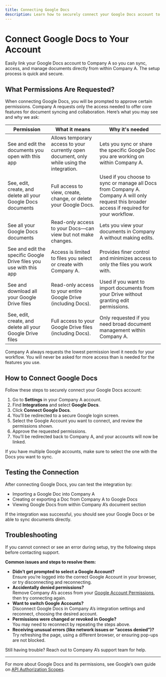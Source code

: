 ```yaml
---
title: Connecting Google Docs
description: Learn how to securely connect your Google Docs account to your Company A account, what permissions you will be asked for, and how to troubleshoot common issues.
---
```


# Connect Google Docs to Your Account

Easily link your Google Docs account to Company A so you can sync, access, and manage documents directly from within Company A. The setup process is quick and secure.

## What Permissions Are Requested?

When connecting Google Docs, you will be prompted to approve certain permissions. Company A requests only the access needed to offer core features for document syncing and collaboration. Here’s what you may see and why we ask:

<Table>
  <thead>
    <tr>
      <th>Permission</th>
      <th>What it means</th>
      <th>Why it's needed</th>
    </tr>
  </thead>
  <tbody>
    <tr>
      <td>See and edit the documents you open with this app</td>
      <td>Allows temporary access to your currently open document, only while using the integration.</td>
      <td>Lets you sync or share the specific Google Doc you are working on within Company A.</td>
    </tr>
    <tr>
      <td>See, edit, create, and delete all your Google Docs documents</td>
      <td>Full access to view, create, change, or delete your Google Docs.</td>
      <td>Used if you choose to sync or manage all Docs from Company A. Company A will only request this broader access if required for your workflow.</td>
    </tr>
    <tr>
      <td>See all your Google Docs documents</td>
      <td>Read-only access to your Docs—can view but not make changes.</td>
      <td>Lets you view your documents in Company A without making edits.</td>
    </tr>
    <tr>
      <td>See and edit the specific Google Drive files you use with this app</td>
      <td>Access is limited to files you select or create with Company A.</td>
      <td>Provides finer control and minimizes access to only the files you work with.</td>
    </tr>
    <tr>
      <td>See and download all your Google Drive files</td>
      <td>Read-only access to your entire Google Drive (including Docs).</td>
      <td>Used if you want to import documents from your Drive without granting edit permissions.</td>
    </tr>
    <tr>
      <td>See, edit, create, and delete all your Google Drive files</td>
      <td>Full access to your Google Drive files (including Docs).</td>
      <td>Only requested if you need broad document management within Company A.</td>
    </tr>
  </tbody>
</Table>

<Callout type="info">
Company A always requests the lowest permission level it needs for your workflow. You will never be asked for more access than is needed for the features you use.
</Callout>

## How to Connect Google Docs

Follow these steps to securely connect your Google Docs account:

1. Go to **Settings** in your Company A account.
2. Find **Integrations** and select **Google Docs**.
3. Click **Connect Google Docs**.
4. You’ll be redirected to a secure Google login screen.
5. Select the Google Account you want to connect, and review the permissions shown.
6. Approve the requested permissions.
7. You’ll be redirected back to Company A, and your accounts will now be linked.

<Callout type="tip">
If you have multiple Google accounts, make sure to select the one with the Docs you want to sync.
</Callout>

## Testing the Connection

After connecting Google Docs, you can test the integration by:

- Importing a Google Doc into Company A
- Creating or exporting a Doc from Company A to Google Docs
- Viewing Google Docs from within Company A’s document section

If the integration was successful, you should see your Google Docs or be able to sync documents directly.

## Troubleshooting

<Callout type="warning">
If you cannot connect or see an error during setup, try the following steps before contacting support.
</Callout>

**Common issues and steps to resolve them:**

- **Didn’t get prompted to select a Google Account?**  
  Ensure you’re logged into the correct Google Account in your browser, or try disconnecting and reconnecting.
- **Accidentally denied permissions?**  
  Remove Company A’s access from your [Google Account Permissions](https://myaccount.google.com/permissions), then try connecting again.
- **Want to switch Google Accounts?**  
  Disconnect Google Docs in Company A’s integration settings and reconnect, choosing the desired account.
- **Permissions were changed or revoked in Google?**  
  You may need to reconnect by repeating the steps above.
- **Receiving unusual errors (like network issues or “access denied”)?**  
  Try refreshing the page, using a different browser, or ensuring pop-ups are not blocked.

Still having trouble? Reach out to Company A’s support team for help.

---

For more about Google Docs and its permissions, see Google’s own guide on [API Authorization Scopes](https://developers.google.com/workspace/docs/api/auth).